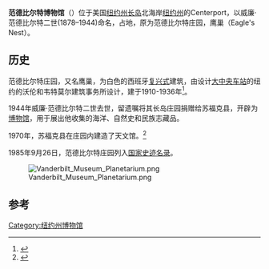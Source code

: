 {{Infobox NRHP
  | name = 范德比尔特庄园-鹰巢
  | image = Vanderbilt_Museum.png
  | location= 纽约州Centerport Little Neck Road180号 
  | coordinates = {{coord|40|54|18|N|73|22|4|W|display=inline,title}}
| locmapin = New York#USA
  | architect = 沃伦和韦特莫尔建筑事务所
  | architecture = 西班牙复兴式建筑
  | added = 1985年9月26日
  | area = {{convert|43|acre}}
  | mpsub = {{NRHP url|id=64000562|title=Huntington Town MRA}}
  | refnum = 85002545<ref name="nris">{{NRISref|2009a}}</ref>
}}
'''范德比尔特博物馆'''（{{lang-en|Vanderbilt Museum}}）位于美国[[纽约州|纽约州]][[长岛|长岛]]北海岸[[苏福克县_(纽约州)|纽约州]]的Centerport，以威廉·范德比尔特二世(1878–1944)命名，占地{{convert|43|acre|sing=on}}，原为范德比尔特庄园，鹰巢（Eagle's Nest）。

==历史==
范德比尔特庄园，又名鹰巢，为白色的西班牙[[复兴式|复兴式]]建筑，由设计[[大中央车站|大中央车站]]的纽约的沃伦和韦特莫尔建筑事务所设计，建于1910-1936年<ref>{{cite web|title=The Vanderbilt Museum|url=http://www.vanderbiltmuseum.org/home.php?section=mansion|work=The Mansion|accessdate=2012-12-05|deadurl=yes|archiveurl=https://web.archive.org/web/20121230180857/http://www.vanderbiltmuseum.org/home.php?section=mansion|archivedate=2012-12-30}}</ref>。

1944年威廉·范德比尔特二世去世，留遗嘱将其长岛庄园捐赠给苏福克县，开辟为[[博物馆|博物馆]]，用于展出他收集的海洋、自然史和民族志藏品。

1970年，苏福克县在庄园内建造了天文馆。<ref name="nrhpinv_ny">{{cite web|url=http://www.oprhp.state.ny.us/hpimaging/hp_view.asp?GroupView=8870|title=National Register of Historic Places Registration: Samuel Hopkins House|date=n.d.|accessdate=2010-02-20|author=NYS Parks & Recreation|publisher=New York State Office of Parks, Recreation and Historic Preservation|deadurl=yes|archiveurl=https://web.archive.org/web/20121008224605/http://www.oprhp.state.ny.us/hpimaging/hp_view.asp?GroupView=8870|archivedate=2012-10-08}}</ref>

1985年9月26日，范德比尔特庄园列入[[国家史迹名录|国家史迹名录]]。

[[File:Vanderbilt_Museum_Planetarium.png|thumb]]

==参考==
{{Reflist}}
[[Category:纽约州博物馆|Category:纽约州博物馆]]